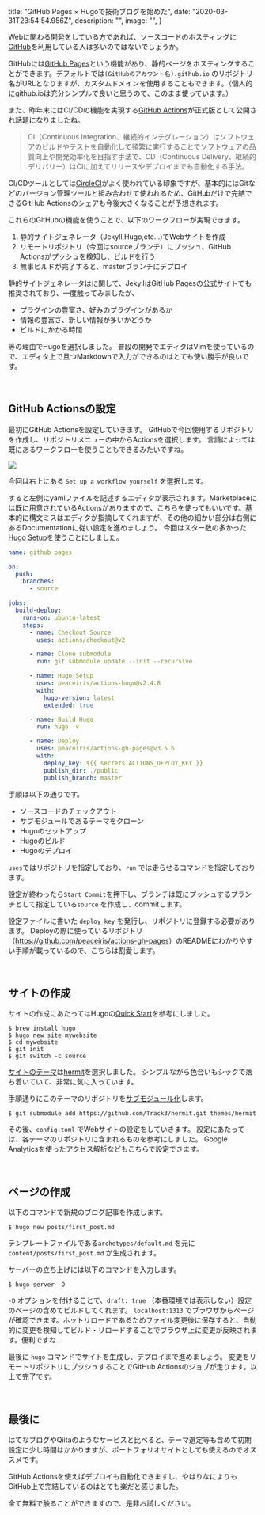 
  title: "GitHub Pages × Hugoで技術ブログを始めた",
  date: "2020-03-31T23:54:54.956Z",
  description: "",
  image: "",
}


Webに関わる開発をしている方であれば、ソースコードのホスティングに[GitHub](https://github.co.jp)を利用している人は多いのではないでしょうか。

GitHubには[GitHub Pages](https://pages.github.com/)という機能があり、静的ページをホスティングすることができます。デフォルトでは`(GitHubのアカウント名).github.io` のリポジトリ名がURLとなりますが、カスタムドメインを使用することもできます。（個人的にgithub.ioは充分シンプルで良いと思うので、このまま使っています。）

<YouTube videoId="2MsN8gpT6jY" />

また、昨年末にはCI/CDの機能を実現する[GitHub Actions](https://github.co.jp/features/actions)が正式版として公開され話題になりましたね。

> CI（Continuous Integration、継続的インテグレーション）はソフトウェアのビルドやテストを自動化して頻繁に実行することでソフトウェアの品質向上や開発効率化を目指す手法で、CD（Continuous Delivery、継続的デリバリー）はCIに加えてリリースやデプロイまでも自動化する手法。

CI/CDツールとしては[CircleCI](https://circleci.com/ja/)がよく使われている印象ですが、基本的にはGitなどのバージョン管理ツールと組み合わせて使われるため、GitHubだけで完結できるGitHub Actionsのシェアも今後大きくなることが予想されます。

これらのGitHubの機能を使うことで、以下のワークフローが実現できます。
1. 静的サイトジェネレータ（Jekyll,Hugo,etc...)でWebサイトを作成
2. リモートリポジトリ（今回はsourceブランチ）にプッシュ、GitHub Actionsがプッシュを検知し、ビルドを行う
3. 無事ビルドが完了すると、masterブランチにデプロイ

静的サイトジェネレータはに関して、JekyllはGitHub Pagesの公式サイトでも推奨されており、一度触ってみましたが、
- プラグインの豊富さ、好みのプラグインがあるか
- 情報の豊富さ、新しい情報が多いかどうか
- ビルドにかかる時間

等の理由でHugoを選択しました。
普段の開発でエディタはVimを使っているので、エディタ上で且つMarkdownで入力ができるのはとても使い勝手が良いです。

<br />

## GitHub Actionsの設定

最初にGitHub Actionsを設定していきます。
GitHubで今回使用するリポジトリを作成し、リポジトリメニューの中からActionsを選択します。
言語によっては既にあるワークフローを使うこともできるみたいですね。

![](/images/github_sc1.png)

今回は右上にある `Set up a workflow yourself` を選択します。

すると左側にyamlファイルを記述するエディタが表示されます。Marketplaceには既に用意されているActionsがありますので、こちらを使ってもいいです。基本的に構文ミスはエディタが指摘してくれますが、その他の細かい部分は右側にあるDocumentationに従い設定を進めましょう。
今回はスター数の多かった[Hugo Setup](https://github.com/marketplace/actions/hugo-setup)を使うことにしました。

```yaml
name: github pages

on:
  push:
    branches:
      - source

jobs:
  build-deploy:
    runs-on: ubuntu-latest
    steps:
      - name: Checkout Source
        uses: actions/checkout@v2

      - name: Clone submodule
        run: git submodule update --init --recursive

      - name: Hugo Setup
        uses: peaceiris/actions-hugo@v2.4.8
        with:
          hugo-version: latest
          extended: true

      - name: Build Hugo
        run: hugo -v

      - name: Deploy
        uses: peaceiris/actions-gh-pages@v3.5.6
        with:
          deploy_key: ${{ secrets.ACTIONS_DEPLOY_KEY }}
          publish_dir: ./public
          publish_branch: master
```

手順は以下の通りです。

- ソースコードのチェックアウト
- サブモジュールであるテーマをクローン
- Hugoのセットアップ
- Hugoのビルド
- Hugoのデプロイ

`uses`ではリポジトリを指定しており、`run` では走らせるコマンドを指定しております。

設定が終わったら`Start Commit`を押下し、ブランチは既にプッシュするブランチとして指定している`source` を作成し、commitします。

設定ファイルに書いた `deploy_key` を発行し、リポジトリに登録する必要があります。
Deployの際に使っているリポジトリ（<Link href="https://github.com/peaceiris/actions-gh-pages" icon color target="_blank">https://github.com/peaceiris/actions-gh-pages</Link>）のREADMEにわかりやすい手順が載っているので、こちらは割愛します。

<br />

## サイトの作成

サイトの作成にあたってはHugoの[Quick Start](https://gohugo.io/getting-started/quick-start/)を参考にしました。

```shell
$ brew install hugo
$ hugo new site mywebsite
$ cd mywebsite
$ git init
$ git switch -c source
```

[サイトのテーマ](https://themes.gohugo.io/)は[hermit](https://github.com/Track3/hermit)を選択しました。
シンプルながら色合いもシックで落ち着いていて、非常に気に入っています。

手順通りにこのテーマのリポジトリを[サブモジュール化](https://git-scm.com/book/ja/v2/Git-%E3%81%AE%E3%81%95%E3%81%BE%E3%81%96%E3%81%BE%E3%81%AA%E3%83%84%E3%83%BC%E3%83%AB-%E3%82%B5%E3%83%96%E3%83%A2%E3%82%B8%E3%83%A5%E3%83%BC%E3%83%AB)します。

```shell
$ git submodule add https://github.com/Track3/hermit.git themes/hermit
```

その後、`config.toml` でWebサイトの設定をしていきます。
設定にあたっては、各テーマのリポジトリに含まれるものを参考にしました。
Google Analyticsを使ったアクセス解析などもこちらで設定できます。

<br />

## ページの作成

以下のコマンドで新規のブログ記事を作成します。

```shell
$ hugo new posts/first_post.md
```

テンプレートファイルである`archetypes/default.md` を元に `content/posts/first_post.md` が生成されます。

サーバーの立ち上げには以下のコマンドを入力します。

```shell
$ hugo server -D
```

`-D` オプションを付けることで、`draft: true` （本番環境では表示しない）設定のページの含めてビルドしてくれます。
`localhost:1313` でブラウザからページが確認できます。ホットリロードであるためファイル変更後に保存すると、自動的に変更を検知してビルド・リロードすることでブラウザ上に変更が反映されます。便利ですね…


最後に `hugo` コマンドでサイトを生成し、デプロイまで進めましょう。
変更をリモートリポジトリにプッシュすることでGitHub Actionsのジョブが走ります。以上で完了です。

<br />

## 最後に

はてなブログやQiitaのようなサービスと比べると、テーマ選定等も含めて初期設定に少し時間はかかりますが、ポートフォリオサイトとしても使えるのでオススメです。

GitHub Actionsを使えばデプロイも自動化できますし、やはりなによりもGitHub上で完結しているのはとても楽だと感じました。

全て無料で触ることができますので、是非お試しください。


